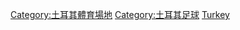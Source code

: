 {{Catnav|頁面分類|各種主題的頁面分類|按國家分類|各國體育|土耳其體育}}
{{Catnav|頁面分類|...|足球|各國足球|各國足球場}}
{{Catnav|頁面分類|...|体育|各國體育|土耳其體育}}
{{Catnav|頁面分類|...|各國體育|各國足球|各國足球場}}
{{Commons category|Association football venues in Turkey}}

[[Category:土耳其體育場地|Category:土耳其體育場地]]
[[Category:土耳其足球|Category:土耳其足球]]
[[Category:各國足球場|Turkey]]